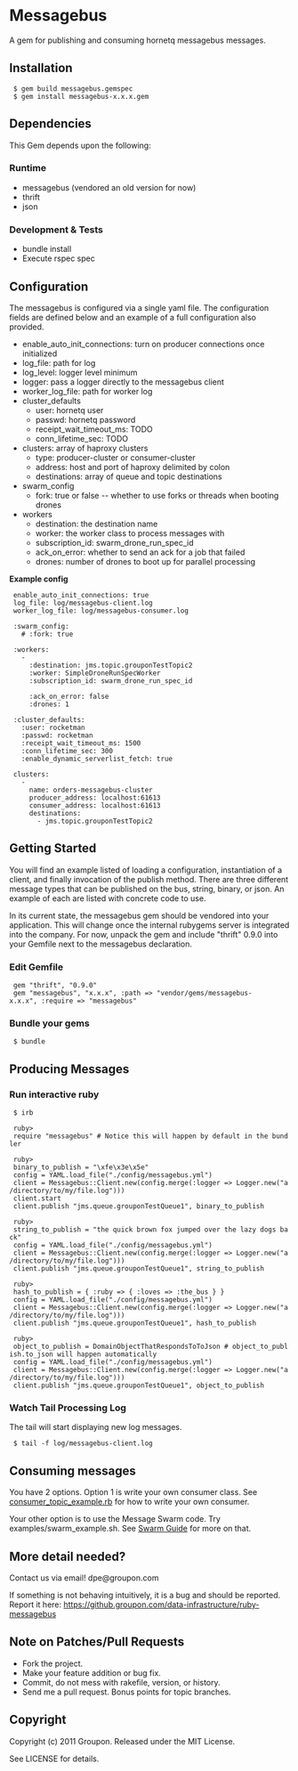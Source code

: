 = Messagebus =

A gem for publishing and consuming hornetq messagebus messages.

== Installation ==

  $ gem build messagebus.gemspec
  $ gem install messagebus-x.x.x.gem

== Dependencies ==

This Gem depends upon the following:

=== Runtime ===

* messagebus (vendored an old version for now)
* thrift
* json

=== Development & Tests ===

* bundle install
* Execute rspec spec

== Configuration ==

The messagebus is configured via a single yaml file.  The configuration fields are defined below and an
example of a full configuration also provided.

* enable_auto_init_connections: turn on producer connections once initialized
* log_file: path for log
* log_level: logger level minimum
* logger: pass a logger directly to the messagebus client
* worker_log_file: path for worker log
* cluster_defaults
** user: hornetq user
** passwd: hornetq password
** receipt_wait_timeout_ms: TODO
** conn_lifetime_sec: TODO
* clusters: array of haproxy clusters
** type: producer-cluster or consumer-cluster
** address: host and port of haproxy delimited by colon
** destinations: array of queue and topic destinations
* swarm_config
** fork: true or false -- whether to use forks or threads when booting drones
* workers
** destination: the destination name
** worker: the worker class to process messages with
** subscription_id: swarm_drone_run_spec_id
** ack_on_error: whether to send an ack for a job that failed
** drones: number of drones to boot up for parallel processing

'''Example config'''
  enable_auto_init_connections: true 
  log_file: log/messagebus-client.log
  worker_log_file: log/messagebus-consumer.log
  
  :swarm_config:
    # :fork: true
  
  :workers:
    -
      :destination: jms.topic.grouponTestTopic2
      :worker: SimpleDroneRunSpecWorker
      :subscription_id: swarm_drone_run_spec_id
      
      :ack_on_error: false
      :drones: 1
  
  :cluster_defaults:
    :user: rocketman
    :passwd: rocketman
    :receipt_wait_timeout_ms: 1500
    :conn_lifetime_sec: 300
    :enable_dynamic_serverlist_fetch: true  
  
  clusters:
    -
      name: orders-messagebus-cluster
      producer_address: localhost:61613
      consumer_address: localhost:61613
      destinations:
        - jms.topic.grouponTestTopic2

== Getting Started ==

You will find an example listed of loading a configuration, instantiation of a client, and
finally invocation of the publish method.  There are three different message types that can
be published on the bus, string, binary, or json.  An example of each are listed with concrete
code to use.

In its current state, the messagebus gem should be vendored into your application.  This will
change once the internal rubygems server is integrated into the company.  For now, unpack the
gem and include "thrift" 0.9.0 into your Gemfile next to the messagebus declaration.

=== Edit Gemfile ===

  gem "thrift", "0.9.0"
  gem "messagebus", "x.x.x", :path => "vendor/gems/messagebus-x.x.x", :require => "messagebus"


=== Bundle your gems ===

  $ bundle

== Producing Messages ==
=== Run interactive ruby ===

  $ irb

  ruby>
  require "messagebus" # Notice this will happen by default in the bundler

  ruby>
  binary_to_publish = "\xfe\x3e\x5e"
  config = YAML.load_file("./config/messagebus.yml")
  client = Messagebus::Client.new(config.merge(:logger => Logger.new("a/directory/to/my/file.log")))  
  client.start
  client.publish "jms.queue.grouponTestQueue1", binary_to_publish

  ruby>
  string_to_publish = "the quick brown fox jumped over the lazy dogs back"
  config = YAML.load_file("./config/messagebus.yml")
  client = Messagebus::Client.new(config.merge(:logger => Logger.new("a/directory/to/my/file.log")))  
  client.publish "jms.queue.grouponTestQueue1", string_to_publish

  ruby>
  hash_to_publish = { :ruby => { :loves => :the_bus } }
  config = YAML.load_file("./config/messagebus.yml")
  client = Messagebus::Client.new(config.merge(:logger => Logger.new("a/directory/to/my/file.log")))  
  client.publish "jms.queue.grouponTestQueue1", hash_to_publish

  ruby>
  object_to_publish = DomainObjectThatRespondsToToJson # object_to_publish.to_json will happen automatically
  config = YAML.load_file("./config/messagebus.yml")
  client = Messagebus::Client.new(config.merge(:logger => Logger.new("a/directory/to/my/file.log")))  
  client.publish "jms.queue.grouponTestQueue1", object_to_publish

=== Watch Tail Processing Log ===

The tail will start displaying new log messages.

  $ tail -f log/messagebus-client.log


== Consuming messages ==
You have 2 options. Option 1 is write your own consumer class. See [[https://github.groupondev.com/prod-tools/MessageBus/blob/master/ruby/examples/consumer_topic_example.rb|consumer_topic_example.rb]]
for how to write your own consumer.

Your other option is to use the Message Swarm code. Try examples/swarm_example.sh. See [[https://github.groupondev.com/prod-tools/MessageBus/wiki/Swarm-Consumer|Swarm Guide]] for more on that.

== More detail needed? ==

Contact us via email! dpe@groupon.com

If something is not behaving intuitively, it is a bug and should be reported.
Report it here: https://github.groupon.com/data-infrastructure/ruby-messagebus

== Note on Patches/Pull Requests ==

* Fork the project.
* Make your feature addition or bug fix.
* Commit, do not mess with rakefile, version, or history.
* Send me a pull request. Bonus points for topic branches.

== Copyright ==

Copyright (c) 2011 Groupon. Released under the MIT License.

See LICENSE for details.
